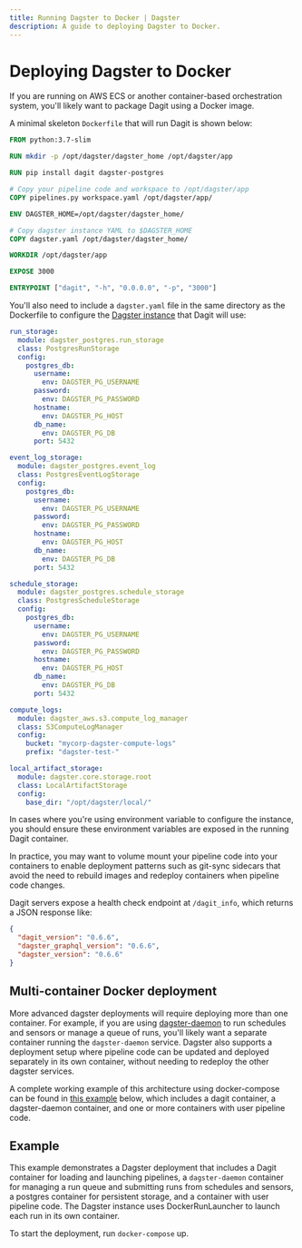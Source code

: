 ```yaml
---
title: Running Dagster to Docker | Dagster
description: A guide to deploying Dagster to Docker.
---
```


# Deploying Dagster to Docker

If you are running on AWS ECS or another container-based orchestration system,
you'll likely want to package Dagit using a Docker image.

A minimal skeleton `Dockerfile` that will run Dagit is shown below:

```dockerfile file=/deploying/docker/Dockerfile
FROM python:3.7-slim

RUN mkdir -p /opt/dagster/dagster_home /opt/dagster/app

RUN pip install dagit dagster-postgres

# Copy your pipeline code and workspace to /opt/dagster/app
COPY pipelines.py workspace.yaml /opt/dagster/app/

ENV DAGSTER_HOME=/opt/dagster/dagster_home/

# Copy dagster instance YAML to $DAGSTER_HOME
COPY dagster.yaml /opt/dagster/dagster_home/

WORKDIR /opt/dagster/app

EXPOSE 3000

ENTRYPOINT ["dagit", "-h", "0.0.0.0", "-p", "3000"]
```

You'll also need to include a `dagster.yaml` file in the same directory as the Dockerfile to
configure the [Dagster instance](/deployment/dagster-instance) that Dagit will use:

```yaml file=/deploying/docker/dagster.yaml
run_storage:
  module: dagster_postgres.run_storage
  class: PostgresRunStorage
  config:
    postgres_db:
      username:
        env: DAGSTER_PG_USERNAME
      password:
        env: DAGSTER_PG_PASSWORD
      hostname:
        env: DAGSTER_PG_HOST
      db_name:
        env: DAGSTER_PG_DB
      port: 5432

event_log_storage:
  module: dagster_postgres.event_log
  class: PostgresEventLogStorage
  config:
    postgres_db:
      username:
        env: DAGSTER_PG_USERNAME
      password:
        env: DAGSTER_PG_PASSWORD
      hostname:
        env: DAGSTER_PG_HOST
      db_name:
        env: DAGSTER_PG_DB
      port: 5432

schedule_storage:
  module: dagster_postgres.schedule_storage
  class: PostgresScheduleStorage
  config:
    postgres_db:
      username:
        env: DAGSTER_PG_USERNAME
      password:
        env: DAGSTER_PG_PASSWORD
      hostname:
        env: DAGSTER_PG_HOST
      db_name:
        env: DAGSTER_PG_DB
      port: 5432

compute_logs:
  module: dagster_aws.s3.compute_log_manager
  class: S3ComputeLogManager
  config:
    bucket: "mycorp-dagster-compute-logs"
    prefix: "dagster-test-"

local_artifact_storage:
  module: dagster.core.storage.root
  class: LocalArtifactStorage
  config:
    base_dir: "/opt/dagster/local/"
```

In cases where you're using environment variable to configure the instance, you should ensure these
environment variables are exposed in the running Dagit container.

In practice, you may want to volume mount your pipeline code into your containers to enable
deployment patterns such as git-sync sidecars that avoid the need to rebuild images and redeploy
containers when pipeline code changes.

Dagit servers expose a health check endpoint at `/dagit_info`, which returns a JSON response like:

```JSON
{
  "dagit_version": "0.6.6",
  "dagster_graphql_version": "0.6.6",
  "dagster_version": "0.6.6"
}
```

## Multi-container Docker deployment

More advanced dagster deployments will require deploying more than one container.
For example, if you are using [dagster-daemon](/deployment/dagster-daemon) to run schedules and sensors or manage a queue of runs,
you'll likely want a separate container running the `dagster-daemon` service. Dagster also supports
a deployment setup where pipeline code can be updated and deployed separately in its own container,
without needing to redeploy the other dagster services.

A complete working example of this architecture using docker-compose can be found in
[this example](#example) below, which includes a dagit container, a dagster-daemon
container, and one or more containers with user pipeline code.

## Example

<CodeReferenceLink filePath="examples/deploy_docker" />

This example demonstrates a Dagster deployment that includes a Dagit container for loading and launching pipelines, a `dagster-daemon` container for managing a run queue and submitting runs from schedules and sensors, a postgres container for persistent storage, and a container with user pipeline code. The Dagster instance uses DockerRunLauncher to launch each run in its own container.

To start the deployment, run `docker-compose` up.
